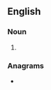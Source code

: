 {{also|Gluons|gluóns}}
==English==

===Noun===
{{head|en|noun plural form}}

# {{plural of|gluon|lang=en}}

===Anagrams===
* {{anagrams|en|a=glnosu|Luongs|lungos|sgluon}}
